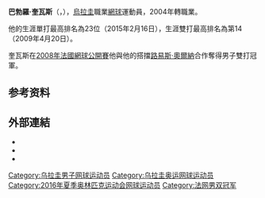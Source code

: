 {{blpunsourced|time=2019-02-12T01:29:40+00:00}}
{{Expand|time=2018-06-08T14:45:51+00:00}}
{{Infobox 网球
|姓名=巴勃罗·奎瓦斯<br />Pablo Cuevas
|照片=Cuevas 2009 US Open 01.jpg
|国籍={{URU}}
|生年=
|生日={{birth date and age|1986|1|1}}
|出生地={{ARG}}[[康科迪亚_(阿根廷)|康科迪亚]]
|居住地={{URU}}[[萨尔托|萨尔托]]
|身高=180
|体重=73
|持拍手=右
|反拍=单手
|转职业年=2004年
|球拍=
|球衣=
|球鞋=
|单打最高排名=19（2016年8月15日）
|双打最高排名=14（2009年4月20日）
|现单打排名=92（2021年5月31日）
|现双打排名=129（2021年5月31日）
|单打冠军头衔=6
|双打冠军头衔=9
|职业战绩={{tennis record|won=237|lost=211}} |doublesrecord={{tennis record|won=212|lost=168}}
|奖金=$9,158,820[[美元|美元]]
|澳网最好成绩=第二輪（2016、2018、2019、2021）
|法网最好成绩=第三輪（2015、2016、2017、2019）
|温网最好成绩=第二輪（2009、2019）
|美网最好成绩=第二輪（2009、2010、2015、2016、2019）
|大满贯个数=
|奥运会最好成绩=第二輪（2016）
|AustralianOpenDoublesresult=四強 (2016)
|FrenchOpenDoublesresult='''冠軍''' (2008)
|WimbledonDoublesresult=第三輪 (2014)
|USOpenDoublesresult=第三輪 (2009、2013)
| OthertournamentsDoubles = Yes
| MastersCupDoublesresult =四強 (2008)
| AustralianOpenMixedresult =四強 (2015)
| FrenchOpenMixedresult =
| WimbledonMixedresult =
| USOpenMixedresult =八強 (2010)
}}

'''巴勃羅·奎瓦斯'''（{{lang-es|'''Pablo Cuevas'''}}，{{Bd|1986年|1月1日}}），[[烏拉圭|烏拉圭]]職業[[網球|網球]]運動員，2004年轉職業。

他的生涯單打最高排名為23位（2015年2月16日），生涯雙打最高排名為第14（2009年4月20日）。

奎瓦斯在[[2008年法國網球公開賽|2008年法國網球公開賽]]他與他的搭擋[[路易斯·奧爾納|路易斯·奧爾納]]合作奪得男子雙打冠軍。

== 参考资料 ==
{{reflist}}

== 外部連結 ==
* {{ATP|id=C882}}
* {{ITF Profile|巴勃羅·奎瓦斯|100003023}}
* {{DavisCupplayerlink|id=100003023}}

{{Tennis-stub}}

{{Authority control}}
{{DEFAULTSORT:Cuevas, Pablo}}
[[Category:乌拉圭男子网球运动员|Category:乌拉圭男子网球运动员]]
[[Category:乌拉圭奥运网球运动员|Category:乌拉圭奥运网球运动员]]
[[Category:2016年夏季奥林匹克运动会网球运动员|Category:2016年夏季奥林匹克运动会网球运动员]]
[[Category:法网男双冠军|Category:法网男双冠军]]